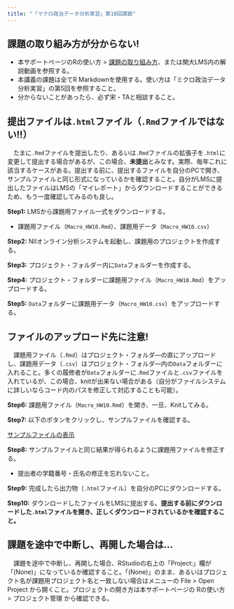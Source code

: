 ```yaml
---
title: "「マクロ政治データ分析実習」第10回課題"
---
```


:::{.callout-important}
## 課題の取り組み方が分からない!

* 本サポートページのRの使い方 > [課題の取り組み方](../intro/homework.qmd)、または関大LMS内の解説動画を参照する。
* 本講義の課題は全てR Markdownを使用する。使い方は「ミクロ政治データ分析実習」の第5回を参照すること。
* 分からないことがあったら、必ず宋・TAと相談すること。
:::

:::{.callout-important}
## 提出ファイルは`.html`ファイル（`.Rmd`ファイルではない!!）

　たまに`.Rmd`ファイルを提出したり、あるいは`.Rmd`ファイルの拡張子を`.html`に変更して提出する場合があるが、この場合、**未提出**とみなす。実際、毎年これに該当するケースがある。提出する前に、提出するファイルを自分のPCで開き、サンプルファイルと同じ形式になっているかを確認すること。自分がLMSに提出したファイルはLMSの「マイレポート」からダウンロードすることができるため、もう一度確認してみるのも良し。
:::

**Step1:** LMSから課題用ファイル一式をダウンロードする。

* 課題用ファイル（`Macro_HW10.Rmd`）、課題用データ（`Macro_HW10.csv`）

**Step2:** NIIオンライン分析システムを起動し、課題用のプロジェクトを作成する。

**Step3:** プロジェクト・フォルダー内に`Data`フォルダーを作成する。

**Step4:** プロジェクト・フォルダーに課題用ファイル（`Macro_HW10.Rmd`）をアップロードする。

**Step5:** `Data`フォルダーに課題用データ（`Macro_HW10.csv`）をアップロードする。

:::{.callout-important}
## ファイルのアップロード先に注意! 

　課題用ファイル（`.Rmd`）はプロジェクト・フォルダ―の直にアップロードし、課題用データ（`.csv`）はプロジェクト・フォルダ―内の`Data`フォルダーに入れること。多くの履修者が`Data`フォルダーに`.Rmd`ファイルと`.csv`ファイルを入れているが、この場合、knitが出来ない場合がある（自分がファイルシステムに詳しいならコード内のパスを修正して対応することも可能）。
:::

**Step6:** 課題用ファイル（`Macro_HW10.Rmd`）を開き、一旦、Knitしてみる。

**Step7:** 以下のボタンをクリックし、サンプルファイルを確認する。

<a href="#" class="btn btn-primary btn-sm" target="_blank" role="button"><i class="bi bi-window"></i> サンプルファイルの表示</a>

**Step8:** サンプルファイルと同じ結果が得られるように課題用ファイルを修正する。

* 提出者の学籍番号・氏名の修正を忘れないこと。

**Step9:** 完成したら出力物（`.html`ファイル）を自分のPCにダウンロードする。

**Step10:** ダウンロードしたファイルをLMSに提出する。**提出する前にダウンロードした`.html`ファイルを開き、正しくダウンロードされているかを確認すること。**

:::{.callout-important}
## 課題を途中で中断し、再開した場合は...

　課題を途中で中断し、再開した場合、RStudioの右上の「Project:」欄が「(None)」になっているか確認すること。「(None)」のまま、あるいはプロジェクト名が課題用プロジェクト名と一致しない場合はメニューの File > Open Project から開くこと。プロジェクトの開き方は本サポートページの Rの使い方 > プロジェクト管理 から確認できる。
:::